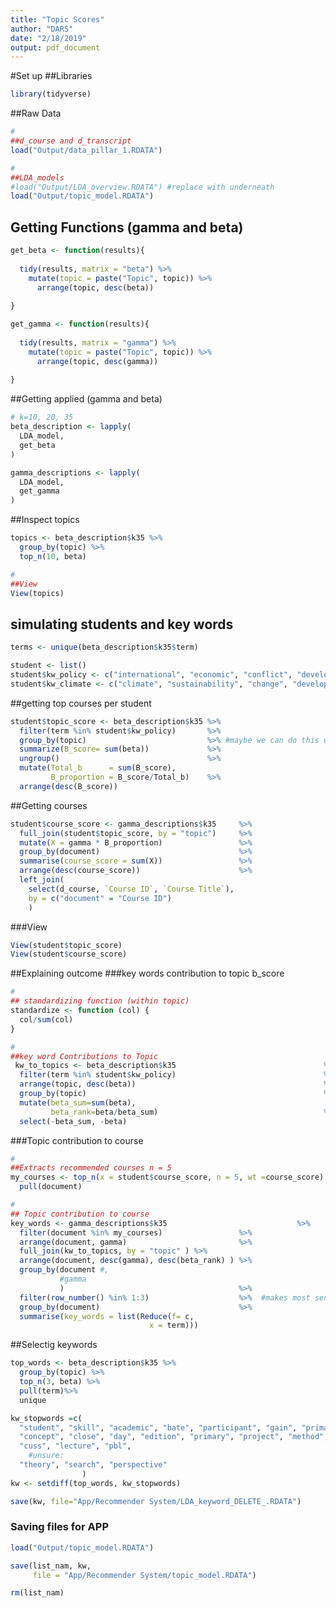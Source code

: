 ```yaml
---
title: "Topic Scores"
author: "DARS"
date: "2/18/2019"
output: pdf_document
---
```

#Set up
##Libraries
```r
library(tidyverse)
```

##Raw Data
```r
#
##d_course and d_transcript
load("Output/data_pillar_1.RDATA")

#
##LDA_models
#load("Output/LDA_overview.RDATA") #replace with underneath
load("Output/topic_model.RDATA")

```

## Getting Functions (gamma and beta) 
```r
get_beta <- function(results){
  
  tidy(results, matrix = "beta") %>%
    mutate(topic = paste("Topic", topic)) %>%
      arrange(topic, desc(beta))
  
}

get_gamma <- function(results){
  
  tidy(results, matrix = "gamma") %>%
    mutate(topic = paste("Topic", topic)) %>%
      arrange(topic, desc(gamma))
  
}

```

##Getting applied (gamma and beta) 
```r
# k=10, 20, 35
beta_description <- lapply(
  LDA_model,
  get_beta
)

gamma_descriptions <- lapply(
  LDA_model,
  get_gamma
)

```
##Inspect topics
```r
topics <- beta_description$k35 %>%
  group_by(topic) %>%
  top_n(10, beta)

#
##View
View(topics)

```
## simulating students and key words
```r
terms <- unique(beta_description$k35$term)

student <- list()
student$kw_policy <- c("international", "economic", "conflict", "develop", "policy", "war", "philosophy") #sample(terms, 5)
student$kw_climate <- c("climate", "sustainability", "change", "development", "develop","sustain", "sustainable") #sample(terms, 5)
```

##getting top courses per student
```r
student$topic_score <- beta_description$k35 %>%
  filter(term %in% student$kw_policy)       %>%
  group_by(topic)                           %>% #maybe we can do this with transcripts afterwards
  summarize(B_score= sum(beta))             %>%
  ungroup()                                 %>%
  mutate(Total_b      = sum(B_score),
         B_proportion = B_score/Total_b)    %>%
  arrange(desc(B_score))

```

##Getting courses
```r

student$course_score <- gamma_descriptions$k35     %>%
  full_join(student$topic_score, by = "topic")     %>%
  mutate(X = gamma * B_proportion)                 %>%
  group_by(document)                               %>%
  summarise(course_score = sum(X))                 %>%
  arrange(desc(course_score))                      %>%
  left_join(
    select(d_course, `Course ID`, `Course Title`),
    by = c("document" = "Course ID")
    )
```

###View
```r
View(student$topic_score)
View(student$course_score)
```

##Explaining outcome
###key words contribution to topic b_score
```r
#
## standardizing function (within topic)
standardize <- function (col) {
  col/sum(col)
}

#
##key word Contributions to Topic
 kw_to_topics <- beta_description$k35                                 %>%
  filter(term %in% student$kw_policy)                                 %>%
  arrange(topic, desc(beta))                                          %>%
  group_by(topic)                                                     %>%
  mutate(beta_sum=sum(beta),
         beta_rank=beta/beta_sum)                                     %>%
  select(-beta_sum, -beta)
```

###Topic contribution to course
```r
#
##Extracts recommended courses n = 5
my_courses <- top_n(x = student$course_score, n = 5, wt =course_score) %>% 
  pull(document)

#
## Topic contribution to course
key_words <- gamma_descriptions$k35                             %>%
  filter(document %in% my_courses)                 %>%
  arrange(document, gamma)                         %>%
  full_join(kw_to_topics, by = "topic" ) %>%
  arrange(document, desc(gamma), desc(beta_rank) ) %>%
  group_by(document #, 
           #gamma
           )                                       %>%
  filter(row_number() %in% 1:3)                    %>%  #makes most sense with just 1 kw # group_by(document) %>% filter(row_number() %in% 1:9) 
  group_by(document)                               %>%
  summarise(key_words = list(Reduce(f= c,
                               x = term)))
```

##Selectig keywords
```r
top_words <- beta_description$k35 %>%
  group_by(topic) %>%
  top_n(3, beta) %>%
  pull(term)%>%
  unique

kw_stopwords =c(
  "student", "skill", "academic", "bate", "participant", "gain", "primarily", "main", "2016", "action", "level", "issue",
  "concept", "close", "day", "edition", "primary", "project", "method", "apply", "busy", "address", "role", "post", "oxford",
  "cuss", "lecture", "pbl",
    #unsure:
  "theory", "search", "perspective"
                )
kw <- setdiff(top_words, kw_stopwords)

save(kw, file="App/Recommender System/LDA_keyword_DELETE_.RDATA")
```
### Saving files for APP
```r
load("Output/topic_model.RDATA")

save(list_nam, kw,
     file = "App/Recommender System/topic_model.RDATA")

rm(list_nam)
```
